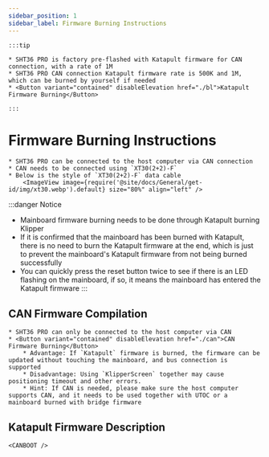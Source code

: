 ```yaml
---
sidebar_position: 1
sidebar_label: Firmware Burning Instructions
---
```







    :::tip

    * SHT36 PRO is factory pre-flashed with Katapult firmware for CAN connection, with a rate of 1M
    * SHT36 PRO CAN connection Katapult firmware rate is 500K and 1M, which can be burned by yourself if needed
    * <Button variant="contained" disableElevation href="./bl">Katapult Firmware Burning</Button>

    :::

# Firmware Burning Instructions

    * SHT36 PRO can be connected to the host computer via CAN connection
    * CAN needs to be connected using `XT30(2+2)-F`
    * Below is the style of `XT30(2+2)-F` data cable
        <ImageView image={require('@site/docs/General/get-id/img/xt30.webp').default} size="80%" align="left" />

:::danger Notice
* Mainboard firmware burning needs to be done through Katapult burning Klipper
* If it is confirmed that the mainboard has been burned with Katapult, there is no need to burn the Katapult firmware at the end, which is just to prevent the mainboard's Katapult firmware from not being burned successfully
* You can quickly press the reset button twice to see if there is an LED flashing on the mainboard, if so, it means the mainboard has entered the Katapult firmware
:::

## CAN Firmware Compilation

    * SHT36 PRO can only be connected to the host computer via CAN
    * <Button variant="contained" disableElevation href="./can">CAN Firmware Burning</Button>
        * Advantage: If `Katapult` firmware is burned, the firmware can be updated without touching the mainboard, and bus connection is supported
        * Disadvantage: Using `KlipperScreen` together may cause positioning timeout and other errors.
        * Hint: If CAN is needed, please make sure the host computer supports CAN, and it needs to be used together with UTOC or a mainboard burned with bridge firmware

## Katapult Firmware Description
    
    <CANBOOT />